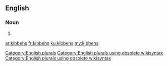==English==

===Noun===
{{head|en}}

# {{plural of|kibbeh}}

[[Category:English plurals]][[Category:English plurals using obsolete wikisyntax]][[Category:English plurals using obsolete wikisyntax]]

[[ar:kibbehs]]
[[fr:kibbehs]]
[[ku:kibbehs]]
[[my:kibbehs]]